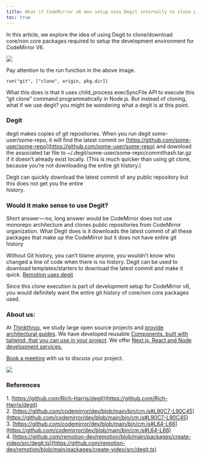 ```yaml
---
title: What if CodeMirror v6 dev setup uses Degit internally to clone packages?
toc: true
---
```


In this article, we explore the idea of using Degit to clone/download core/non core packages required to setup the development environment for CodeMirror V6.

![](https://cdn-images-1.medium.com/max/1600/1*ZE9lB08qc78rRj8UpC4aAA.png)

Pay attention to the run function in the above image.

```plaintext
run("git", ["clone", origin, pkg.dir])
```

What this does is that it uses child\_process execSyncFile API to execute this “git clone” command programmatically in Node.js. But instead of cloning, what if we use degit? you might be wondering what a degit is at this point.

### Degit

degit makes copies of git repositories. When you run degit some-user/some-repo, it will find the latest commit on [https://github.com/some-user/some-repo](https://github.com/some-user/some-repo) and download the associated tar file to ~/.degit/some-user/some-repo/commithash.tar.gz if it doesn’t already exist locally. (This is much quicker than using git clone, because you’re not downloading the entire git history.)

Degit can quickly download the latest commit of any public repository but this does not get you the entire  
history.

### Would it make sense to use Degit?

Short answer — no, long answer would be CodeMirror does not use monorepo architecture and clones public repositories from CodeMirror organization. What Degit does is it downloads the latest commit of all these packages that make up the CodeMirror but it does not have entire git history

Without Git history, you can’t blame anyone, you wouldn’t know who changed a line of code when there is no history. Degit can be used to download templates/starters to download the latest commit and make it quick. [Remotion uses degit](https://github.com/remotion-dev/remotion/blob/main/packages/create-video/src/degit.ts)

Since this clone execution is part of development setup for CodeMirror v6, you would definitely want the entire git history of core/non core packages used.

### About us:

At [Thinkthroo](https://thinkthroo.com/), we study large open source projects and [provide architectural guides](https://app.thinkthroo.com/architecture). We have developed reusable [Components, built with tailwind, that you can use in your project](https://thinkthroo.com/components). We offer [Next.js, React and Node development services.](https://thinkthroo.com/components)

[Book a meeting](https://cal.com/team-thinkthroo-dxiovj/consultation?date=2024-10-19&month=2024-10) with us to discuss your project.

![](https://cdn-images-1.medium.com/max/1600/0*NxFtbdT-jz_GGi2N.png)

### References

1\. [https://github.com/Rich-Harris/degit](https://github.com/Rich-Harris/degit)  
2\. [https://github.com/codemirror/dev/blob/main/bin/cm.js#L90C7-L90C45](https://github.com/codemirror/dev/blob/main/bin/cm.js#L90C7-L90C45)  
3\. [https://github.com/codemirror/dev/blob/main/bin/cm.js#L64-L66](https://github.com/codemirror/dev/blob/main/bin/cm.js#L64-L66)  
4\. [https://github.com/remotion-dev/remotion/blob/main/packages/create-video/src/degit.ts](https://github.com/remotion-dev/remotion/blob/main/packages/create-video/src/degit.ts)
